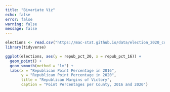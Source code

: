 ```yaml
---
title: "Bivariate Viz"
echo: false
error: false
warning: false
message: false
---
```



```r
elections <- read.csv("https://mac-stat.github.io/data/election_2020_county.csv")
library(tidyverse)
```


```r
ggplot(elections, aes(y = repub_pct_20, x = repub_pct_16)) +
  geom_point() +
  geom_smooth(method = "lm") +
  labs(x = "Republican Point Percentage in 2016",
       y = "Republican Point Percentage in 2020",
       title = "Republican Margins of Victory",
       caption = "Point Percentages per County, 2016 and 2020")
```

